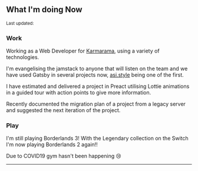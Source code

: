 
## What I'm doing Now

<Small>
  Last updated: <DateUpdated date={`2020-10-28`} small={`true`} />
</Small>

### Work

Working as a Web Developer for [Karmarama], using a variety of
technologies.

I'm evangelising the jamstack to anyone that will listen on the team
and we have used Gatsby in several projects now, [asi.style] being one
of the first.

I have estimated and delivered a project in Preact utilising Lottie
animations in a guided tour with action points to give more
information.

Recently documented the migration plan of a project from a legacy
server and suggested the next iteration of the project.

### Play

I'm still playing Borderlands 3! With the Legendary collection on the
Switch I'm now playing Borderlands 2 again!!

Due to COVID19 gym hasn't been happening 😢

---

[karmarama]: https://www.karmarama.com/
[asi.style]: https://asi.style
